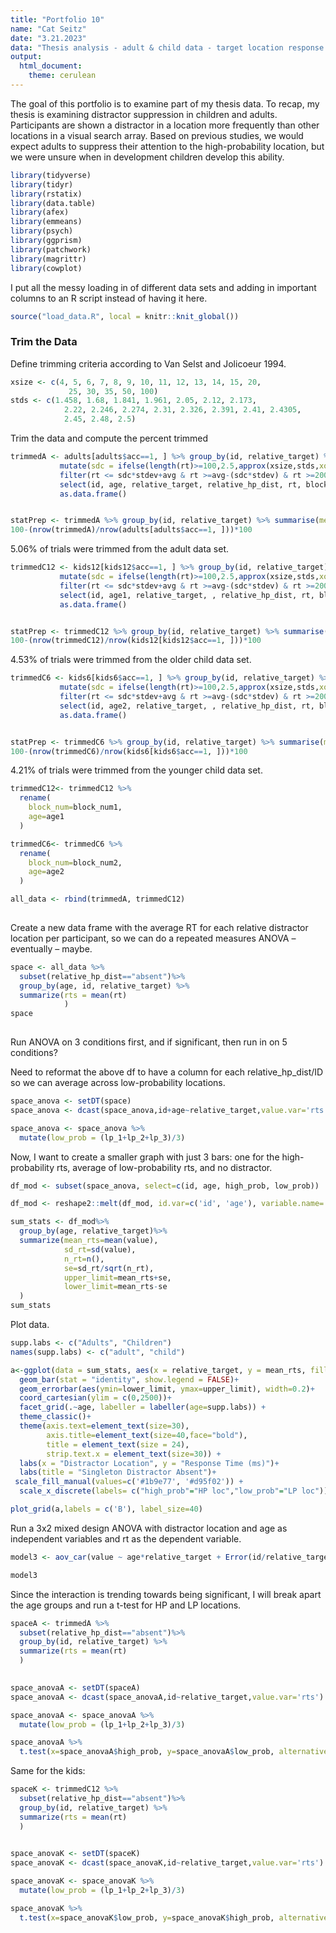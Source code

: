 ```yaml
---
title: "Portfolio 10"
name: "Cat Seitz"
date: "3.21.2023"
data: "Thesis analysis - adult & child data - target location response times"
output: 
  html_document: 
    theme: cerulean
---
```


The goal of this portfolio is to examine part of my thesis data. To recap, my thesis is examining distractor suppression in children and adults. Participants are shown a distractor in a location more frequently than other locations in a visual search array. Based on previous studies, we would expect adults to suppress their attention to the high-probability location, but we were unsure when in development children develop this ability. 


```r
library(tidyverse) 
library(tidyr)
library(rstatix)
library(data.table)
library(afex)
library(emmeans)
library(psych)
library(ggprism)
library(patchwork)
library(magrittr)
library(cowplot)
```

I put all the messy loading in of different data sets and adding in important columns to an R script instead of having it here. 
```r

source("load_data.R", local = knitr::knit_global())

```


### Trim the Data


Define trimming criteria according to Van Selst and Jolicoeur 1994.
```r
xsize <- c(4, 5, 6, 7, 8, 9, 10, 11, 12, 13, 14, 15, 20, 
             25, 30, 35, 50, 100)
stds <- c(1.458, 1.68, 1.841, 1.961, 2.05, 2.12, 2.173, 
            2.22, 2.246, 2.274, 2.31, 2.326, 2.391, 2.41, 2.4305, 
            2.45, 2.48, 2.5)
```

Trim the data and compute the percent trimmed
```r
trimmedA <- adults[adults$acc==1, ] %>% group_by(id, relative_target) %>%
           mutate(sdc = ifelse(length(rt)>=100,2.5,approx(xsize,stds,xout=length(rt))$y), avg = mean(rt), stdev = sd(rt)) %>%
           filter(rt <= sdc*stdev+avg & rt >=avg-(sdc*stdev) & rt >=200 & rt<=2500) %>% #exact upper limit =2464.175
           select(id, age, relative_target, relative_hp_dist, rt, block_num) %>%  #keep these columns in the new data frame
           as.data.frame()


statPrep <- trimmedA %>% group_by(id, relative_target) %>% summarise(measurement=mean(rt)) %>% as.data.frame()
100-(nrow(trimmedA)/nrow(adults[adults$acc==1, ]))*100
```
5.06% of trials were trimmed from the adult data set. 

```r
trimmedC12 <- kids12[kids12$acc==1, ] %>% group_by(id, relative_target) %>%
           mutate(sdc = ifelse(length(rt)>=100,2.5,approx(xsize,stds,xout=length(rt))$y), avg = mean(rt), stdev = sd(rt)) %>%
           filter(rt <= sdc*stdev+avg & rt >=avg-(sdc*stdev) & rt >=200 & rt<=7590) %>%  #exact upper limit =7586.794
           select(id, age1, relative_target, , relative_hp_dist, rt, block_num1) %>%  #keep these columns in the new data frame
           as.data.frame()


statPrep <- trimmedC12 %>% group_by(id, relative_target) %>% summarise(measurement=mean(rt)) %>% as.data.frame()
100-(nrow(trimmedC12)/nrow(kids12[kids12$acc==1, ]))*100
```
4.53% of trials were trimmed from the older child data set. 

```r
trimmedC6 <- kids6[kids6$acc==1, ] %>% group_by(id, relative_target) %>%
           mutate(sdc = ifelse(length(rt)>=100,2.5,approx(xsize,stds,xout=length(rt))$y), avg = mean(rt), stdev = sd(rt)) %>%
           filter(rt <= sdc*stdev+avg & rt >=avg-(sdc*stdev) & rt >=200 & rt<=18950) %>% #exact upper limit =18929.79
           select(id, age2, relative_target, , relative_hp_dist, rt, block_num2) %>%  #keep these columns in the new data frame
           as.data.frame()


statPrep <- trimmedC6 %>% group_by(id, relative_target) %>% summarise(measurement=mean(rt)) %>% as.data.frame()
100-(nrow(trimmedC6)/nrow(kids6[kids6$acc==1, ]))*100
```

4.21% of trials were trimmed from the younger child data set. 

```r

trimmedC12<- trimmedC12 %>%
  rename(
    block_num=block_num1,
    age=age1
  )

trimmedC6<- trimmedC6 %>%
  rename(
    block_num=block_num2,
    age=age2
  )


```


```r

all_data <- rbind(trimmedA, trimmedC12)
 
```

Create a new data frame with the average RT for each relative distractor location per participant, so we can do a repeated measures ANOVA -- eventually -- maybe. 

```r
  
space <- all_data %>%
  subset(relative_hp_dist=="absent")%>%
  group_by(age, id, relative_target) %>%
  summarize(rts = mean(rt)
            )
space
  
```

Run ANOVA on 3 conditions first, and if significant, then run in on 5 conditions?

Need to reformat the above df to have a column for each relative_hp_dist/ID so we can average across low-probability locations. 

```r

space_anova <- setDT(space)
space_anova <- dcast(space_anova,id+age~relative_target,value.var='rts')

```

```r

space_anova <- space_anova %>%
  mutate(low_prob = (lp_1+lp_2+lp_3)/3)

```

Now, I want to create a smaller graph with just 3 bars: one for the high-probability rts, average of low-probability rts, and no distractor. 

```r

df_mod <- subset(space_anova, select=c(id, age, high_prob, low_prob))

df_mod <- reshape2::melt(df_mod, id.var=c('id', 'age'), variable.name= "relative_target")

```

```r

sum_stats <- df_mod%>%
  group_by(age, relative_target)%>%
  summarize(mean_rts=mean(value),
            sd_rt=sd(value),
            n_rt=n(),
            se=sd_rt/sqrt(n_rt),
            upper_limit=mean_rts+se,
            lower_limit=mean_rts-se
  )
sum_stats

```


Plot data. 

```r

supp.labs <- c("Adults", "Children")
names(supp.labs) <- c("adult", "child")

a<-ggplot(data = sum_stats, aes(x = relative_target, y = mean_rts, fill=relative_target)) +
  geom_bar(stat = "identity", show.legend = FALSE)+
  geom_errorbar(aes(ymin=lower_limit, ymax=upper_limit), width=0.2)+
  coord_cartesian(ylim = c(0,2500))+ 
  facet_grid(.~age, labeller = labeller(age=supp.labs)) +
  theme_classic()+
  theme(axis.text=element_text(size=30),
        axis.title=element_text(size=40,face="bold"),
        title = element_text(size = 24),
        strip.text.x = element_text(size=30)) +
  labs(x = "Distractor Location", y = "Response Time (ms)")+
  labs(title = "Singleton Distractor Absent")+
 scale_fill_manual(values=c('#1b9e77', '#d95f02')) +
  scale_x_discrete(labels= c("high_prob"="HP loc","low_prob"="LP loc"))

plot_grid(a,labels = c('B'), label_size=40)

```


Run a 3x2 mixed design ANOVA with distractor location and age as independent variables and rt as the dependent variable. 

```r

model3 <- aov_car(value ~ age*relative_target + Error(id/relative_target), data=df_mod)

model3

```

Since the interaction is trending towards being significant, I will break apart the age groups and run a t-test for HP and LP locations. 

```r
  
spaceA <- trimmedA %>%
  subset(relative_hp_dist=="absent")%>%
  group_by(id, relative_target) %>%
  summarize(rts = mean(rt)
  )
  
```

```r

space_anovaA <- setDT(spaceA)
space_anovaA <- dcast(space_anovaA,id~relative_target,value.var='rts')

```

```r

space_anovaA <- space_anovaA %>%
  mutate(low_prob = (lp_1+lp_2+lp_3)/3)

```


```r

space_anovaA %>%
  t.test(x=space_anovaA$high_prob, y=space_anovaA$low_prob, alternative="greater", mu=0,paired = TRUE, conf.level = .95) 

```


Same for the kids:

```r
  
spaceK <- trimmedC12 %>%
  subset(relative_hp_dist=="absent")%>%
  group_by(id, relative_target) %>%
  summarize(rts = mean(rt)
  )
  
```

```r

space_anovaK <- setDT(spaceK)
space_anovaK <- dcast(space_anovaK,id~relative_target,value.var='rts')

```

```r

space_anovaK <- space_anovaK %>%
  mutate(low_prob = (lp_1+lp_2+lp_3)/3)

```


```r

space_anovaK %>%
  t.test(x=space_anovaK$low_prob, y=space_anovaK$high_prob, alternative="less", mu=0,paired = TRUE, conf.level = .95) 

```



